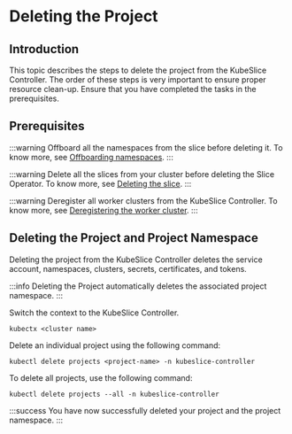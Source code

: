 # Deleting the Project

## Introduction

This topic describes the steps to delete the project from the KubeSlice Controller. The 
order of these steps is very important to ensure proper resource clean-up. Ensure that 
you have completed the tasks in the prerequisites.

## Prerequisites

:::warning
Offboard all the namespaces from the slice before deleting it. To know
more, see [Offboarding namespaces](offboarding-namespaces).
:::


:::warning
Delete all the slices from your cluster before deleting the Slice Operator. To know more, 
see [Deleting the slice](deleting-the-slice).
:::

:::warning
Deregister all worker clusters from the KubeSlice Controller. To know
more, see [Deregistering the worker cluster](deregistering-the-worker-cluster).
:::

## Deleting the Project and Project Namespace

Deleting the project from the KubeSlice Controller deletes the service
account, namespaces, clusters, secrets, certificates, and tokens.

:::info
Deleting the Project automatically deletes the associated project namespace.
:::

Switch the context to the KubeSlice Controller.

``` 
kubectx <cluster name>
```

Delete an individual project using the following command:

``` 
kubectl delete projects <project-name> -n kubeslice-controller
```

To delete all projects, use the following command:

``` 
kubectl delete projects --all -n kubeslice-controller
```

:::success
You have now successfully deleted your project and the project namespace.
:::